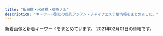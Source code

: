 ```yaml
---
title: "飯田橋・水道橋・御茶ノ水"
description: "キーワード別にの巨乳アジアン・チャイナエステ嬢情報をまとめました。"
---
```


新着画像と新着キーワードをまとめています。
2021年02月01日の情報です。

<DmmAffiliateIns />
<KeywordTable
  shops={
    [
    {
        "name": "\u30ad\u30e9\u30e9",
        "keywords": {
            "F": 3,
            "D": 15,
            "C": 8,
            "E": 3
        },
        "url": "https://kira.uouono.com/",
        "station": "\u795e\u4fdd\u753a\u99c5A1\u51fa\u53e3",
        "img_links": [
            "https://kira.uouono.com/wp-content/themes/este/img/1.jpg",
            "https://kira.uouono.com/wp-content/uploads/2020/12/saiuhkira.jpg",
            "https://kira.uouono.com/wp-content/themes/este/img/tel_footer.png",
            "https://kira.uouono.com/wp-content/themes/este/img/top-img03.png",
            "https://kira.uouono.com/wp-content/themes/este/img/4.jpg",
            "https://kira.uouono.com/wp-content/uploads/2019/06/1kira.jpg",
            "https://kira.uouono.com/wp-content/themes/este/img/3.jpg",
            "https://kira.uouono.com/wp-content/uploads/2018/12/11kira.jpg",
            "https://kira.uouono.com/wp-content/themes/este/img/2.jpg",
            "https://kira.uouono.com/wp-content/uploads/2020/12/1234786kira.jpg",
            "https://kira.uouono.com/wp-content/themes/este/img/call.png",
            "https://kira.uouono.com/wp-content/uploads/2020/12/1kira.jpg",
            "https://kira.uouono.com/wp-content/themes/este/img/top-img02b.png",
            "https://kira.uouono.com/wp-content/uploads/2019/12/11kira.jpg",
            "https://kira.uouono.com/wp-content/themes/este/img/top-img01.png",
            "https://kira.uouono.com/wp-content/uploads/2019/06/2kira.jpg",
            "https://kira.uouono.com/wp-content/themes/este/img/tel_header.png",
            "https://kira.uouono.com/wp-content/uploads/2019/06/4kira.jpg"
        ]
    },
    {
        "keywords": {},
        "url": "http://aromalucky.xyz/",
        "img_links": [
            "https://i0.wp.com/aromalucky.xyz/wp-content/uploads/2019/04/13.jpg",
            "https://i2.wp.com/aromalucky.xyz/wp-content/uploads/2019/05/03.png",
            "https://i2.wp.com/aromalucky.xyz/wp-content/uploads/2020/09/21.jpg",
            "https://i2.wp.com/aromalucky.xyz/wp-content/uploads/2017/12/02.jpg",
            "https://i2.wp.com/aromalucky.xyz/wp-content/uploads/2017/12/08.jpg",
            "https://i1.wp.com/aromalucky.xyz/wp-content/uploads/2019/05/16.jpg",
            "https://i1.wp.com/aromalucky.xyz/wp-content/uploads/2019/10/20.jpg",
            "https://i0.wp.com/aromalucky.xyz/wp-content/uploads/2017/12/05-1.jpg",
            "https://i0.wp.com/aromalucky.xyz/wp-content/uploads/2019/05/15.jpg",
            "https://i2.wp.com/aromalucky.xyz/wp-content/uploads/2019/04/14.jpg",
            "https://i0.wp.com/aromalucky.xyz/wp-content/uploads/2019/05/02.png",
            "https://i2.wp.com/aromalucky.xyz/wp-content/uploads/2017/12/03-1.jpg",
            "https://i2.wp.com/aromalucky.xyz/wp-content/uploads/2019/04/12.jpg",
            "https://i1.wp.com/aromalucky.xyz/wp-content/uploads/2017/12/04-1.jpg",
            "http://aromalucky.xyz/wp-content/uploads/2019/05/01_02.png"
        ],
        "name": "\u30a2\u30ed\u30de\u30e9\u30c3\u30ad\u30fc",
        "station": "\u5c0f\u5ddd\u753a\u99c5B4"
    },
    {
        "station": "\u795e\u4fdd\u753a\u99c5A7\u51fa\u53e3",
        "keywords": {
            "C": 7
        },
        "img_links": [
            "http://rapisu.tokyo/images/top.png",
            "http://rapisu.tokyo/images/meihui.jpg",
            "http://rapisu.tokyo/images/g0.jpg",
            "http://rapisu.tokyo/images/r1.jpg",
            "http://rapisu.tokyo/images/zi_staff.png",
            "http://rapisu.tokyo/images/tiao.png",
            "http://rapisu.tokyo/images/r3.jpg",
            "http://rapisu.tokyo/images/r2.jpg",
            "http://rapisu.tokyo/images/flash.jpg",
            "http://rapisu.tokyo/images/end.png",
            "http://rapisu.tokyo/images/mika.jpg",
            "http://rapisu.tokyo/images/flash1.jpg",
            "http://rapisu.tokyo/images/mobile.png"
        ],
        "name": "\u30e9\u30d4\u30b9",
        "url": "http://rapisu.tokyo/"
    },
    {
        "station": "JR\u6c34\u9053\u6a4b\u99c5\u897f\u53e3",
        "img_links": [
            "http://yu.xyz.mn/photos/sites/91/2020/02/2020022305370017.jpg",
            "http://yu.xyz.mn/images/ac3.jpg",
            "http://yu.xyz.mn/images/mobile.jpg",
            "http://yu.xyz.mn/images/room2.jpg",
            "http://yu.xyz.mn/images/top.jpg",
            "http://yu.xyz.mn/images/ac5.jpg",
            "http://yu.xyz.mn/images/room3.jpg",
            "http://yu.xyz.mn/photos/sites/91/2019/12/2019122702252691.jpg",
            "http://yu.xyz.mn/images/ac2.jpg",
            "http://yu.xyz.mn/images/ac6.jpg",
            "http://yu.xyz.mn/photos/sites/91/2019/12/2019122901424384.jpg",
            "http://yu.xyz.mn/images/s_news.jpg",
            "http://yu.xyz.mn/photos/sites/91/2021/01/2021012205451889.jpg",
            "http://yu.xyz.mn/photos/sites/91/2020/04/2020040807282190.jpg",
            "http://yu.xyz.mn/images/s_staff.jpg",
            "http://yu.xyz.mn/images/room1.jpg",
            "http://yu.xyz.mn/images/s_shedule.jpg",
            "http://yu.xyz.mn/images/ac1.jpg",
            "http://yu.xyz.mn/photos/sites/91/2019/12/2019122702252767.jpg",
            "http://yu.xyz.mn/images/ac4.jpg",
            "http://yu.xyz.mn/images/room4.jpg"
        ],
        "keywords": {
            "C": 20,
            "86": 7,
            "87": 7,
            "84": 7,
            "85": 21,
            "D": 35
        },
        "name": "\u60a0 \u3086\u3046",
        "url": "http://yu.xyz.mn/"
    },
    {
        "name": "Lime",
        "img_links": [
            "http://sln-relax.com/scdl/staff/10031.jpg",
            "http://sln-relax.com/pic/head.png",
            "http://sln-relax.com/img/ttl_rec.jpg",
            "http://sln-relax.com/img/att.jpg",
            "http://sln-relax.com/i/files/girl01.jpg",
            "http://sln-relax.com/scdl/staff/10061.jpg",
            "http://sln-relax.com/img/ttl_staff.png",
            "http://sln-relax.com/scdl/staff/10041.jpg",
            "http://sln-relax.com/pic/topimg3.jpg",
            "http://sln-relax.com/scdl/staff/10051.jpg",
            "http://sln-relax.com/pic/topimg1.jpg",
            "http://sln-relax.com/i/files/girl02.jpg",
            "http://sln-relax.com/img/ttl_mobile.jpg",
            "http://sln-relax.com/i/files/homeimg.jpg",
            "http://sln-relax.com/pic/topimg2.jpg",
            "http://sln-relax.com/scdl/staff/10011.jpg",
            "http://sln-relax.com/scdl/staff/10071.jpg",
            "http://sln-relax.com/scdl/staff/10081.jpg",
            "http://sln-relax.com/img/ttl_concept.jpg",
            "http://sln-relax.com/scdl/staff/10021.jpg",
            "http://sln-relax.com/img/ttl_tnew.jpg"
        ],
        "keywords": {
            "C": 17
        },
        "station": "JR\u6c34\u9053\u6a4b\u99c5\u897f\u53e3",
        "url": "http://sln-relax.com/"
    },
    {
        "name": "\u7652\u3057\u306e\u5fc3",
        "keywords": {},
        "img_links": [
            "http://www.iyashikokoro.xyz/images/index-iyashi_02a.jpg",
            "http://www.iyashikokoro.xyz/images/staff/sizuka.jpg",
            "http://www.iyashikokoro.xyz/images/index-iyashi_14.jpg",
            "http://www.iyashikokoro.xyz/images/staff/7.jpg",
            "http://www.iyashikokoro.xyz/images/shop/4.jpg",
            "http://www.iyashikokoro.xyz/images/staff/maki2.jpg",
            "http://www.iyashikokoro.xyz/images/sys-n.png",
            "http://www.iyashikokoro.xyz/images/index-iyashi_13.jpg",
            "http://www.iyashikokoro.xyz/images/index-iyashi_04.jpg",
            "http://www.iyashikokoro.xyz/images/staff/6.jpg",
            "http://www.iyashikokoro.xyz/images/index-iyashi_05.jpg",
            "http://www.iyashikokoro.xyz/images/staff/qianqiu.jpg",
            "http://www.iyashikokoro.xyz/images/shop/1.jpg",
            "http://www.iyashikokoro.xyz/images/staff/miki.jpg",
            "http://www.iyashikokoro.xyz/images/staff/riri.jpg",
            "http://www.iyashikokoro.xyz/images/shop/5.jpg",
            "http://www.iyashikokoro.xyz/images/index-iyashi_10.jpg",
            "http://www.iyashikokoro.xyz/images/staff/ai2.jpg"
        ],
        "url": "http://www.iyashikokoro.xyz/",
        "station": "JR\u98ef\u7530\u6a4b\u99c5\u6771\u53e3"
    },
    {
        "keywords": {
            "C": 8,
            "G": 1,
            "\u30bb\u30af\u30b7\u30fc": 4,
            "E": 17,
            "D": 54
        },
        "url": "https://izumi-esthe.tokyo/",
        "name": "\u7652\u3057\u306e\u6cc9",
        "station": "\u5c0f\u5ddd\u753a\u99c5B5\u51fa\u53e3",
        "img_links": [
            "https://izumi-esthe.tokyo/wp-content/uploads/2021/01/211iyashinoizumi.jpg",
            "https://izumi-esthe.tokyo/wp-content/themes/este/img/3.jpg",
            "https://izumi-esthe.tokyo/wp-content/themes/este/img/4.jpg",
            "https://izumi-esthe.tokyo/wp-content/uploads/2020/02/999iyashinoizumi-1.jpg",
            "https://izumi-esthe.tokyo/wp-content/uploads/2020/03/77iyashinoizumi.jpg",
            "https://izumi-esthe.tokyo/wp-content/uploads/2020/10/98767689iyashinoizumi.jpg",
            "https://izumi-esthe.tokyo/wp-content/uploads/2020/02/1111iyashinoizumi.jpg",
            "https://izumi-esthe.tokyo/wp-content/uploads/2020/02/15dfuygihoinp.jpg",
            "https://izumi-esthe.tokyo/wp-content/uploads/2020/02/15drtyfugihoas.jpg",
            "https://izumi-esthe.tokyo/wp-content/uploads/2020/02/9fxdytugvyibha.jpg",
            "https://izumi-esthe.tokyo/wp-content/themes/este/img/5.jpg",
            "https://izumi-esthe.tokyo/wp-content/uploads/2021/01/2221iyashinoizumi.jpg",
            "https://izumi-esthe.tokyo/wp-content/themes/este/img/top-img01.png",
            "https://izumi-esthe.tokyo/wp-content/uploads/2020/12/121iyashinoizumi.jpg",
            "https://izumi-esthe.tokyo/wp-content/uploads/2020/02/14drtyfugiho.jpg",
            "https://izumi-esthe.tokyo/wp-content/uploads/2020/10/8765iyashinoizumi.jpg",
            "https://izumi-esthe.tokyo/wp-content/uploads/2020/02/3serdtfygui.jpg",
            "https://izumi-esthe.tokyo/wp-content/uploads/2020/12/3111112iyashinoizumi.jpg",
            "https://izumi-esthe.tokyo/wp-content/uploads/2020/02/999iyashinoizumi.jpg",
            "https://izumi-esthe.tokyo/wp-content/uploads/2020/12/9iyashinoizumi.jpg",
            "https://izumi-esthe.tokyo/wp-content/uploads/2020/11/1iyashinoizumi-1.jpg",
            "https://izumi-esthe.tokyo/wp-content/uploads/2020/09/8765211iyashinoizumi.jpg",
            "https://izumi-esthe.tokyo/wp-content/themes/este/img/tel_header.png",
            "https://izumi-esthe.tokyo/wp-content/uploads/2021/02/2121iyashinoizumi.jpg",
            "https://izumi-esthe.tokyo/wp-content/themes/este/img/top-img02b.png",
            "https://izumi-esthe.tokyo/wp-content/uploads/2020/10/9876iyashinoizumi.jpg",
            "https://izumi-esthe.tokyo/wp-content/uploads/2020/11/9897621iyashinoizumi.jpg",
            "https://izumi-esthe.tokyo/wp-content/uploads/2020/02/5setrdyfu.jpg",
            "https://izumi-esthe.tokyo/wp-content/themes/este/img/6.jpg",
            "https://izumi-esthe.tokyo/wp-content/uploads/2020/04/1111iyashinoizumi.jpg",
            "https://izumi-esthe.tokyo/wp-content/themes/este/img/2.jpg",
            "https://izumi-esthe.tokyo/wp-content/uploads/2020/02/13ydtfuygiuhsa.jpg",
            "https://izumi-esthe.tokyo/wp-content/themes/este/img/call.png",
            "https://izumi-esthe.tokyo/wp-content/uploads/2020/09/876521iyashinoizumi-1.jpg",
            "https://izumi-esthe.tokyo/wp-content/uploads/2021/02/21iyashinoizumi.jpg",
            "https://izumi-esthe.tokyo/wp-content/themes/este/img/top-img01a.png",
            "https://izumi-esthe.tokyo/wp-content/themes/este/img/top-img01b.png",
            "https://izumi-esthe.tokyo/wp-content/uploads/2020/12/999iyashinoizumi.jpg",
            "https://izumi-esthe.tokyo/wp-content/uploads/2020/02/10cfyguvbhj.jpg",
            "https://izumi-esthe.tokyo/wp-content/uploads/2020/09/8765421iyashinoizumi.jpg",
            "https://izumi-esthe.tokyo/wp-content/themes/este/img/top-img04.png",
            "https://izumi-esthe.tokyo/wp-content/uploads/2020/11/1iyashinoizumi.jpg",
            "https://izumi-esthe.tokyo/wp-content/themes/este/img/tel_footer.png",
            "https://izumi-esthe.tokyo/wp-content/uploads/2021/02/2311iyashinoizumi.jpg",
            "https://izumi-esthe.tokyo/wp-content/uploads/2020/11/2iyashinoizumi.jpg",
            "https://izumi-esthe.tokyo/wp-content/themes/este/img/1.jpg",
            "https://izumi-esthe.tokyo/wp-content/uploads/2020/10/897s6aiyashinoizumi.jpg",
            "https://izumi-esthe.tokyo/wp-content/uploads/2020/02/aerstdyfugi.jpg",
            "https://izumi-esthe.tokyo/wp-content/uploads/2020/02/88iyashinoizumi.jpg"
        ]
    },
    {
        "img_links": [
            "http://venus.tyo.cm/images/room2.jpg",
            "http://venus.tyo.cm/photos/sites/40/2020/10/202010021052282.jpeg",
            "http://venus.tyo.cm/photos/sites/40/2020/09/2020090907201348.jpeg",
            "http://venus.tyo.cm/photos/sites/40/2020/08/2020083109075685.jpeg",
            "http://venus.tyo.cm/images/room4.jpg",
            "http://venus.tyo.cm/photos/sites/40/2020/08/2020083109075784.jpeg",
            "http://venus.tyo.cm/images/room5.jpg",
            "http://venus.tyo.cm/photos/sites/40/2020/08/2020083109075848.jpeg",
            "http://venus.tyo.cm/images/pagetop.png",
            "http://venus.tyo.cm/photos/sites/40/2020/09/2020091012404045.jpeg",
            "http://venus.tyo.cm/photos/sites/40/2020/09/2020090907201289.jpeg",
            "http://venus.tyo.cm/images/room3.jpg",
            "http://venus.tyo.cm/images/spmainimg.jpg",
            "http://venus.tyo.cm/images/room1.jpg",
            "http://venus.tyo.cm/photos/sites/40/2020/08/2020083109075781.jpeg",
            "http://venus.tyo.cm/photos/sites/40/2020/08/2020083109075883.jpeg",
            "http://venus.tyo.cm/photos/sites/40/2020/08/2020083109075912.jpeg",
            "http://venus.tyo.cm/images/mainimg.jpg",
            "http://venus.tyo.cm/images/room6.jpg",
            "http://venus.tyo.cm/photos/sites/40/2020/08/2020083110414612.jpeg",
            "http://venus.tyo.cm/images/top.png",
            "http://venus.tyo.cm/photos/sites/40/2020/05/202005250635220.jpg",
            "http://venus.tyo.cm/photos/sites/40/2020/08/2020083110414597.jpeg"
        ],
        "url": "http://venus.tyo.cm/",
        "station": "JR\u6c34\u9053\u6a4b\u99c5\u6771\u53e3",
        "keywords": {
            "88": 4,
            "84": 4,
            "E": 6,
            "89": 6,
            "85": 6,
            "83": 10,
            "F": 6,
            "D": 18
        },
        "name": "\u30d3\u30fc\u30ca\u30b9"
    },
    {
        "station": "JR\u6c34\u9053\u6a4b\u99c5\u897f\u53e3",
        "keywords": {},
        "url": "https://suidobashi-mensesthe.com/",
        "img_links": [
            "https://suidobashi-mensesthe.com/images/header3.png",
            "https://suidobashi-mensesthe.com/staff/yumi-s1.jpg",
            "https://suidobashi-mensesthe.com/images/prin-video2.jpg",
            "https://suidobashi-mensesthe.com/icon/line.png",
            "https://suidobashi-mensesthe.com/staff/midori-s2.jpg",
            "https://suidobashi-mensesthe.com/staff/yui-s2.jpg",
            "https://suidobashi-mensesthe.com/images/flower.png",
            "https://suidobashi-mensesthe.com/room/4-l.jpg",
            "https://suidobashi-mensesthe.com/room/esthe3.jpg",
            "https://suidobashi-mensesthe.com/staff/midori-s1.jpg",
            "https://suidobashi-mensesthe.com/staff/ai-s2.jpg",
            "https://suidobashi-mensesthe.com/room/5-l.jpg",
            "https://suidobashi-mensesthe.com/staff/midori-l2.jpg",
            "https://suidobashi-mensesthe.com/staff/yumi-s2.jpg",
            "https://suidobashi-mensesthe.com/button/home.png",
            "https://suidobashi-mensesthe.com/staff/ai-s1.jpg",
            "https://suidobashi-mensesthe.com/room/esthe1.jpg",
            "https://suidobashi-mensesthe.com/staff/ai-l2.jpg",
            "https://suidobashi-mensesthe.com/icon/twitter.png",
            "https://suidobashi-mensesthe.com/staff/midori-l3.jpg",
            "https://suidobashi-mensesthe.com/room/1-l.jpg",
            "https://suidobashi-mensesthe.com/icon/facebook.png",
            "https://suidobashi-mensesthe.com/mens-esthe-massage/2020/02/27/yui-s1.jpg",
            "https://suidobashi-mensesthe.com/images/footer-l.png",
            "https://suidobashi-mensesthe.com/button/blog.png",
            "https://suidobashi-mensesthe.com/room/6-s.jpg",
            "https://suidobashi-mensesthe.com/room/2-l.jpg",
            "https://suidobashi-mensesthe.com/images/qrcode.png",
            "https://suidobashi-mensesthe.com/images/clear.png",
            "https://suidobashi-mensesthe.com/room/1-s.jpg",
            "https://suidobashi-mensesthe.com/staff/yumil2.jpg",
            "https://suidobashi-mensesthe.com/images/main-sp.jpg",
            "https://suidobashi-mensesthe.com/images/main1.jpg",
            "https://suidobashi-mensesthe.com/room/4-s.jpg",
            "https://suidobashi-mensesthe.com/images/footer-r.png",
            "https://suidobashi-mensesthe.com/room/3-s.jpg",
            "https://suidobashi-mensesthe.com/staff/midori-l1.jpg",
            "https://suidobashi-mensesthe.com/icon/google_plus.png",
            "https://suidobashi-mensesthe.com/staff/yui-s1.jpg",
            "https://suidobashi-mensesthe.com/staff/ai-l1.jpg",
            "https://suidobashi-mensesthe.com/staff/erika-l1.jpg",
            "https://suidobashi-mensesthe.com/staff/yumi-l1.jpg",
            "https://suidobashi-mensesthe.com/mens-esthe-massage/2020/08/06/yui-s1.jpg",
            "https://suidobashi-mensesthe.com/room/3-l.jpg",
            "https://suidobashi-mensesthe.com/room/6-l.jpg",
            "https://suidobashi-mensesthe.com/room/2-s.jpg",
            "https://suidobashi-mensesthe.com/staff/erika-s1.jpg",
            "https://suidobashi-mensesthe.com/staff/yui-l1.jpg",
            "https://suidobashi-mensesthe.com/staff/yui-l2.jpg",
            "https://suidobashi-mensesthe.com/room/5-s.jpg",
            "https://suidobashi-mensesthe.com/staff/midori-s3.jpg",
            "https://suidobashi-mensesthe.com/button/staff.png",
            "https://suidobashi-mensesthe.com/room/esthe2.jpg"
        ],
        "name": "\u30d7\u30ea\u30f3"
    },
    {
        "keywords": {
            "D": 3,
            "C": 2,
            "85": 1,
            "84": 2,
            "F": 10,
            "94": 10
        },
        "name": "\u307f\u3055\u304d",
        "url": "http://rioplioop.xyz/",
        "station": "JR\u6c34\u9053\u6a4b\u99c5\u6771\u53e3",
        "img_links": [
            "http://rioplioop.xyz/uploads/210107/1-21010G41345N3.jpg",
            "http://rioplioop.xyz/uploads/200601/1-200601142G5438.jpg",
            "http://rioplioop.xyz/uploads/200601/1-200601142921510.jpg",
            "http://rioplioop.xyz/uploads/200619/1-200619125204158.jpg",
            "http://rioplioop.xyz/uploads/200709/1-200FZ94240538.jpg",
            "http://rioplioop.xyz/picture/m-top004.jpg",
            "http://rioplioop.xyz/uploads/200601/1-200601142K43F.jpg",
            "http://rioplioop.xyz/picture/m-top003.jpg",
            "http://rioplioop.xyz/uploads/200710/1-200G01PS2Q3.jpg",
            "http://rioplioop.xyz/uploads/200625/1-200625140331O1.jpg",
            "http://rioplioop.xyz/picture/call.png",
            "http://rioplioop.xyz/uploads/200625/1-200625140422133.jpg",
            "http://rioplioop.xyz/uploads/200709/1-200FZ94225252.jpg",
            "http://rioplioop.xyz/uploads/200601/1-200601142629454.jpg",
            "http://rioplioop.xyz/uploads/200601/1-200601142U5L7.jpg",
            "http://rioplioop.xyz/uploads/200720/1-200H0125S1U2.jpg",
            "http://rioplioop.xyz/picture/m-head01.jpg",
            "http://rioplioop.xyz/uploads/210107/1-21010G41433150.jpg",
            "http://rioplioop.xyz/uploads/210122/1-2101221A121555.jpg",
            "http://rioplioop.xyz/uploads/200601/1-200601142913462.jpg",
            "http://rioplioop.xyz/uploads/200601/1-200601142S1947.jpg",
            "http://rioplioop.xyz/uploads/201215/1-20121514062YE.jpg",
            "http://rioplioop.xyz/picture/foot01.jpg",
            "http://rioplioop.xyz/uploads/200601/1-200601142P4643.jpg",
            "http://rioplioop.xyz/uploads/210122/1-2101221A05a06.jpg",
            "http://rioplioop.xyz/uploads/201215/1-201215140614E6.jpg",
            "http://rioplioop.xyz/uploads/201207/1-20120G62S9A5.jpg",
            "http://rioplioop.xyz/uploads/200619/1-20061912514T35.jpg",
            "http://rioplioop.xyz/uploads/200601/1-200601142F5435.jpg",
            "http://rioplioop.xyz/picture/cam-01.jpg",
            "http://rioplioop.xyz/uploads/200601/1-200601142TY37.jpg",
            "http://rioplioop.xyz/uploads/200601/1-200601142639540.jpg",
            "http://rioplioop.xyz/uploads/200601/1-200601142R2G3.jpg",
            "http://rioplioop.xyz/uploads/200720/1-200H0125T94A.jpg"
        ]
    },
    {
        "station": "\u725b\u8fbc\u795e\u697d\u5742\u99c5A2\u51fa\u53e3",
        "keywords": {
            "C": 12,
            "D": 7,
            "G": 3,
            "E": 11
        },
        "url": "https://raku-relax.tokyo/",
        "name": "\u697d\u697d",
        "img_links": [
            "https://raku-relax.tokyo/wp-content/uploads/2018/12/satfuygihoj.jpg",
            "https://raku-relax.tokyo/wp-content/themes/este/img/top-img05.png",
            "https://raku-relax.tokyo/wp-content/uploads/2020/01/y45a121.jpg",
            "https://raku-relax.tokyo/wp-content/themes/este/img/tel.png",
            "https://raku-relax.tokyo/wp-content/themes/este/img/4.jpg",
            "https://raku-relax.tokyo/wp-content/uploads/2020/01/897sarakura.jpg",
            "https://raku-relax.tokyo/wp-content/themes/este/img/3.jpg",
            "https://raku-relax.tokyo/wp-content/uploads/2020/04/siuaytfsa.jpg",
            "https://raku-relax.tokyo/wp-content/themes/este/img/2.jpg",
            "https://raku-relax.tokyo/wp-content/themes/este/img/tel_footer.png",
            "https://raku-relax.tokyo/wp-content/uploads/2020/11/oiuarakura.jpg",
            "https://raku-relax.tokyo/wp-content/themes/este/img/top-img01.png",
            "https://raku-relax.tokyo/wp-content/themes/este/img/tel02.png",
            "https://raku-relax.tokyo/wp-content/themes/este/img/top-img03.png",
            "https://raku-relax.tokyo/wp-content/uploads/2020/11/9897621rakura.jpg",
            "https://raku-relax.tokyo/wp-content/themes/este/img/tel03.png",
            "https://raku-relax.tokyo/wp-content/uploads/2021/01/211rakura.jpg",
            "https://raku-relax.tokyo/wp-content/uploads/2020/04/1234sertdyf.jpg",
            "https://raku-relax.tokyo/wp-content/uploads/2021/01/1211rakura.jpg",
            "https://raku-relax.tokyo/wp-content/themes/este/img/1.jpg",
            "https://raku-relax.tokyo/wp-content/themes/este/img/top-img02.png",
            "https://raku-relax.tokyo/wp-content/themes/este/img/top-img04.png",
            "https://raku-relax.tokyo/wp-content/themes/este/img/tel_header.png"
        ]
    }
]
}
/>
<DmmAffiliateScript />
